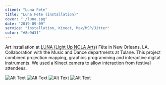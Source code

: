 ```yaml
---
client: "Luna Fete"
title: "Luna Fete (installation)"
cover: "./luna.jpg"
date: "2019-09-09"
service: "installation, Kinect, Max/MSP/Jitter"
color: "#8e9d31"
---
```

Art installation at [LUNA (Light Up NOLA Arts)](https://www.lunafete.org/ "LUNA Fete") Fête in New Orleans, LA. Collaboration with the Music and Dance departments at Tulane. This project combined projection mapping, graphics programming and interactive digital instruments. We used a Kinect camera to allow interaction from festival attendees.

![Alt Text](luna.jpg "Image Title")
![Alt Text](luna.png "Image Title")
![Alt Text](IMG_379.png "Image Title")
![Alt Text](IMG_3856.png "Image Title")
